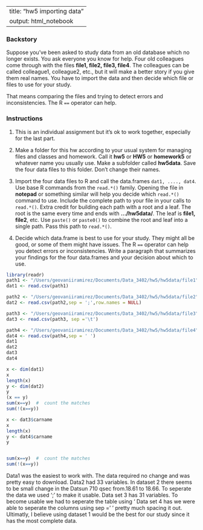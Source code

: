 
---
title: "hw5 importing data"
output: html_notebook
---
### Backstory
Suppose you've been asked to study data from an old database which no longer exists.  You ask everyone you know for help.  Four old colleagues come through with the files **file1, file2, file3, file4**.  The colleagues can be called colleague1, colleague2, etc., but it will make a better story if you give them real names.  You have to import the data and then decide which file or files to use for your study.  

That means comparing the files and trying to detect errors and inconsistencies.   The R `==` operator can help.  

### Instructions
(@) This is an individual assignment but it's ok to work together, especially for the last part.  

(@) Make a folder for this hw according to your usual system for managing files and classes and homework.  Call it **hw5** or **HW5** or **homework5** or whatever name you usually use.  Make a subfolder called **hw5data**.  Save the four data files to this folder.  Don't change their names. 


(@) Import the four data files to R and call the data.frames `dat1, ...., dat4`.  Use base R commands from the `read.*()` family.  Opening the file in **notepad** or something similar will help you decide which `read.*()`  command to use.  Include the complete path to your file in your calls to `read.*()`.  Extra credit for building each path with a root and a leaf.  The root is the same every time and ends with **.../hw5data/**.  The leaf is **file1, file2**, etc.  Use `paste()` or `paste0()` to combine the root and leaf into a single path.  Pass this path to `read.*()`.  

(@) Decide which data.frame is best to use for your study.  They might all be good, or some of them might have issues. The R `==` operator can help you detect errors or inconsistencies. Write a paragraph that summarizes your findings for the four data.frames and your decision about which to use.  


```r
library(readr)
path1 <- "/Users/geovaniiramirez/Documents/Data_3402/hw5/hw5data/file1"
dat1 <- read.csv(path1)

path2 <- "/Users/geovaniiramirez/Documents/Data_3402/hw5/hw5data/file2"
dat2 <- read.csv(path2,sep = ';',row.names = NULL)

path3 <- "/Users/geovaniiramirez/Documents/Data_3402/hw5/hw5data/file3"
dat3 <- read.csv(path3, sep ='\t')

path4 <- "/Users/geovaniiramirez/Documents/Data_3402/hw5/hw5data/file4"
dat4 <- read.csv(path4,sep = ' ')
dat1
dat2
dat3
dat4

x <- dim(dat1)
x 
length(x)
y <- dim(dat2)
y
(x == y) 
sum(x==y)  #  count the matches
sum(!(x==y))

x <- dat3$carname
x 
length(x)
y <- dat4$carname
y


sum(x==y)  #  count the matches
sum(!(x==y))


```

Data1 was the easiest to work with. The data required no change and was pretty easy to download. Data2 had 33 variables. In dataset 2 there seems to be small change in the Datsun 710 qsec from.18.61 to 18.66. To seperate the data we used ';' to make it usable. Data set 3 has 31 variables. To become usable we had to seperate the table using '\t. Data set 4 has we were able to seperate the columns using sep = ' ' pretty much spacing it out. Ultimatly, I believe using dataset 1 would be the best for our study since it has the most complete data. 


